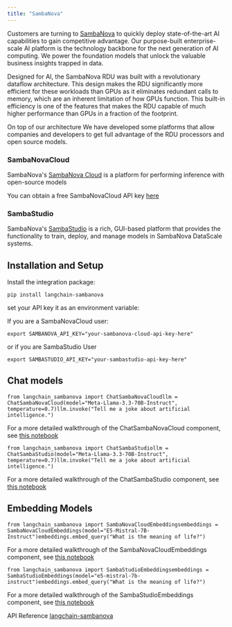 ```yaml
---
title: "SambaNova"
---
```


Customers are turning to [SambaNova](https://sambanova.ai/) to quickly deploy state-of-the-art AI capabilities to gain competitive advantage. Our purpose-built enterprise-scale AI platform is the technology backbone for the next generation of AI computing. We power the foundation models that unlock the valuable business insights trapped in data.

Designed for AI, the SambaNova RDU was built with a revolutionary dataflow architecture. This design makes the RDU significantly more efficient for these workloads than GPUs as it eliminates redundant calls to memory, which are an inherent limitation of how GPUs function. This built-in efficiency is one of the features that makes the RDU capable of much higher performance than GPUs in a fraction of the footprint.

On top of our architecture We have developed some platforms that allow companies and developers to get full advantage of the RDU processors and open source models.

### SambaNovaCloud

SambaNova's [SambaNova Cloud](https://cloud.sambanova.ai/) is a platform for performing inference with open-source models

You can obtain a free SambaNovaCloud API key [here](https://cloud.sambanova.ai/)

### SambaStudio

SambaNova's [SambaStudio](https://docs.sambanova.ai/sambastudio/latest/sambastudio-intro.html) is a rich, GUI-based platform that provides the functionality to train, deploy, and manage models in SambaNova DataScale systems.

## Installation and Setup

Install the integration package:

```
pip install langchain-sambanova
```

set your API key it as an environment variable:

If you are a SambaNovaCloud user:

```
export SAMBANOVA_API_KEY="your-sambanova-cloud-api-key-here"
```

or if you are SambaStudio User

```
export SAMBASTUDIO_API_KEY="your-sambastudio-api-key-here"
```

## Chat models

```
from langchain_sambanova import ChatSambaNovaCloudllm = ChatSambaNovaCloud(model="Meta-Llama-3.3-70B-Instruct", temperature=0.7)llm.invoke("Tell me a joke about artificial intelligence.")
```

For a more detailed walkthrough of the ChatSambaNovaCloud component, see [this notebook](https://python.langchain.com/oss/integrations/chat/sambanova/)

```
from langchain_sambanova import ChatSambaStudiollm = ChatSambaStudio(model="Meta-Llama-3.3-70B-Instruct", temperature=0.7)llm.invoke("Tell me a joke about artificial intelligence.")
```

For a more detailed walkthrough of the ChatSambaStudio component, see [this notebook](https://python.langchain.com/oss/integrations/chat/sambastudio/)

## Embedding Models

```
from langchain_sambanova import SambaNovaCloudEmbeddingsembeddings = SambaNovaCloudEmbeddings(model="E5-Mistral-7B-Instruct")embeddings.embed_query("What is the meaning of life?")
```

For a more detailed walkthrough of the SambaNovaCloudEmbeddings component, see [this notebook](https://python.langchain.com/oss/integrations/text_embedding/sambanova/)

```
from langchain_sambanova import SambaStudioEmbeddingsembeddings = SambaStudioEmbeddings(model="e5-mistral-7b-instruct")embeddings.embed_query("What is the meaning of life?")
```

For a more detailed walkthrough of the SambaStudioEmbeddings component, see [this notebook](https://python.langchain.com/oss/integrations/text_embedding/sambastudio/)

API Reference [langchain-sambanova](https://docs.sambanova.ai/cloud/api-reference)

